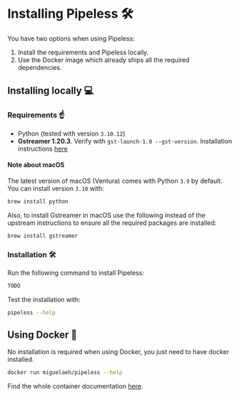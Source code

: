 
# Installing Pipeless 🛠️


You have two options when using Pipeless:

1. Install the requirements and Pipeless locally.
1. Use the Docker image which already ships all the required dependencies.

## Installing locally 💻

### Requirements ☝️

* Python (tested with version `3.10.12`)
* **Gstreamer 1.20.3**. Verify with `gst-launch-1.0 --gst-version`. Installation instructions [here](https://gstreamer.freedesktop.org/documentation/installing/index.html?gi-language=python)

#### Note about macOS

The latest version of macOS (Ventura) comes with Python `3.9` by default. You can install version `3.10` with:

```bash copy
brew install python
```

Also, to install Gstreamer in macOS use the following instead of the upstream instructions to ensure all the required packages are installed:

```bash copy
brew install gstreamer
```

### Installation 🛠️

Run the following command to install Pipeless:

```bash copy
TODO
```

Test the installation with:

```bash copy
pipeless --help
```

## Using Docker 🐋

No installation is required when using Docker, you just need to have docker installed.

```bash copy
docker run miguelaeh/pipeless --help
```

Find the whole container documentation [here](/v1/container).
